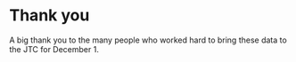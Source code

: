 # Thank you

A big thank you to the many people who worked hard to bring these data
to the JTC for December 1.